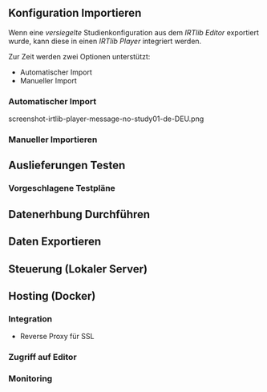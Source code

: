 ## Konfiguration Importieren

Wenn eine *versiegelte* Studienkonfiguration aus dem *IRTlib Editor* exportiert wurde, kann diese in einen *IRTlib Player* integriert werden. 

Zur Zeit werden zwei Optionen unterstützt:

* Automatischer Import
* Manueller Import

### Automatischer Import

screenshot-irtlib-player-message-no-study01-de-DEU.png

### Manueller Importieren

## Auslieferungen Testen

### Vorgeschlagene Testpläne

## Datenerhbung Durchführen

## Daten Exportieren 

## Steuerung (Lokaler Server)

## Hosting (Docker)

### Integration

* Reverse Proxy für SSL

### Zugriff auf Editor

### Monitoring